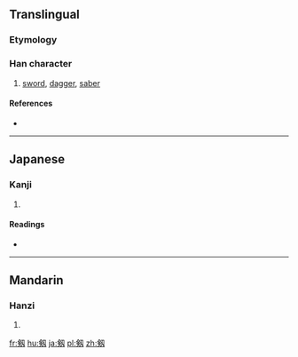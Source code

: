 {{also|劔|劍}}
==Translingual==
===Etymology===
{{Han simp|劔|f=僉|t=㑒}}

===Han character===
{{Han char|rn=18|rad=刀|as=09|sn=11|four=|canj=OOSHI,OOSK,XOOSH,XOOSK|ids=⿰㑒刃}}

# [[sword]], [[dagger]], [[saber]]

====References====
* {{Han ref|kx=0142.281|hdz=10349.021|uh=5271|ud=21105}}

----

==Japanese==

===Kanji===
{{ja-kanji|grade=|rs=刀09}}

# {{defn|lang=ja|sort=刀09}}

====Readings====
* {{ja-readings|on=[[けん]] (ken)|kun=[[つるぎ]] (tsurugi)}}

----

==Mandarin==

===Hanzi===
{{cmn-hanzi|pin=[[jiàn]] ([[jian4]])|wg=chien<sup>4</sup>}}

# {{defn|lang=cmn|sort=刀09}}

[[fr:剱]]
[[hu:剱]]
[[ja:剱]]
[[pl:剱]]
[[zh:剱]]